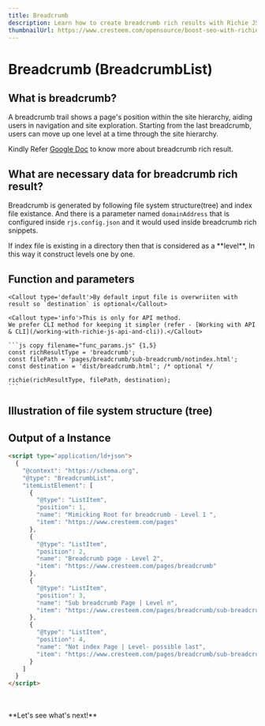 ```yaml
---
title: Breadcrumb
description: Learn how to create breadcrumb rich results with Richie JS. Discover the necessary data and examples to get started with breadcrumb rich results and improve website navigation.
thumbnailUrl: https://www.cresteem.com/opensource/boost-seo-with-richie-js/thumbnail.webp
---
```



# Breadcrumb (BreadcrumbList)

## What is breadcrumb?

A breadcrumb trail shows a page's position within the site hierarchy, aiding users in navigation and site exploration. Starting from the last breadcrumb, users can move up one level at a time through the site hierarchy.

Kindly Refer [Google Doc](https://developers.google.com/search/docs/appearance/structured-data/breadcrumb) to know more about breadcrumb rich result.

## What are necessary data for breadcrumb rich result?

Breadcrumb is generated by following file system structure(tree) and index file existance. And there is a parameter named `domainAddress` that is configured inside `rjs.config.json` and it would used inside breadcrumb rich snippets.

<Callout type="info">
  If index file is existing in a directory then that is considered as a
  **level**, In this way it construct levels one by one.
</Callout>

## Function and parameters

    <Callout type='default'>By default input file is overwriiten with result so `destination` is optional</Callout>

    <Callout type='info'>This is only for API method.
    We prefer CLI method for keeping it simpler (refer - [Working with API & CLI](/working-with-richie-js-api-and-cli)).</Callout>

    ```js copy filename="func_params.js" {1,5}
    const richResultType = 'breadcrumb';
    const filePath = 'pages/breadcrumb/sub-breadcrumb/notindex.html';
    const destination = 'dist/breadcrumb.html'; /* optional */

    richie(richResultType, filePath, destination);
    ```

## Illustration of file system structure (tree)

<FileTree>
  <FileTree.Folder name="pages" defaultOpen>
    <FileTree.File name="index.html" />
    <FileTree.Folder name="breadcrumb" defaultOpen>
      <FileTree.File name="index.html" />
      <FileTree.Folder name="sub-breadcrumb" defaultOpen>
        <FileTree.File name="index.html" />
        <FileTree.File name="notindex.html" />
      </FileTree.Folder>
    </FileTree.Folder>
  </FileTree.Folder>
</FileTree>

## Output of a Instance

```html filename="breadcrumb.html" copy
<script type="application/ld+json">
  {
    "@context": "https://schema.org",
    "@type": "BreadcrumbList",
    "itemListElement": [
      {
        "@type": "ListItem",
        "position": 1,
        "name": "Mimicking Root for breadcrumb - Level 1 ",
        "item": "https://www.cresteem.com/pages"
      },
      {
        "@type": "ListItem",
        "position": 2,
        "name": "Breadcrumb page - Level 2",
        "item": "https://www.cresteem.com/pages/breadcrumb"
      },
      {
        "@type": "ListItem",
        "position": 3,
        "name": "Sub breadcrumb Page | Level n",
        "item": "https://www.cresteem.com/pages/breadcrumb/sub-breadcrumb"
      },
      {
        "@type": "ListItem",
        "position": 4,
        "name": "Not index Page | Level- possible last",
        "item": "https://www.cresteem.com/pages/breadcrumb/sub-breadcrumb/notindex."
      }
    ]
  }
</script>
```

<br />
<br />
**Let's see what's next!**
